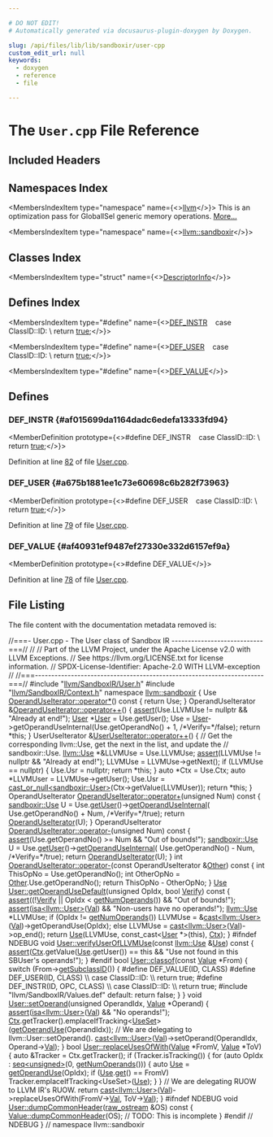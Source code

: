 ```yaml
---

# DO NOT EDIT!
# Automatically generated via docusaurus-plugin-doxygen by Doxygen.

slug: /api/files/lib/lib/sandboxir/user-cpp
custom_edit_url: null
keywords:
  - doxygen
  - reference
  - file

---
```





# The `User.cpp` File Reference

<DoxygenPage pluginConfig={pluginConfig}>



## Included Headers

<IncludesList>
<IncludesListItem
  filePath="llvm/IR/User.h"
  permalink="/docs/api/files/include/include/llvm/include/llvm/ir/user-h"
  isLocal="true" />
<IncludesListItem
  filePath="llvm/IR/Constant.h"
  permalink="/docs/api/files/include/include/llvm/include/llvm/ir/constant-h"
  isLocal="true" />
<IncludesListItem
  filePath="llvm/IR/GlobalValue.h"
  permalink="/docs/api/files/include/include/llvm/include/llvm/ir/globalvalue-h"
  isLocal="true" />
<IncludesListItem
  filePath="llvm/IR/IntrinsicInst.h"
  permalink="/docs/api/files/include/include/llvm/include/llvm/ir/intrinsicinst-h"
  isLocal="true" />
<IncludesListItem
  filePath="llvm/SandboxIR/User.h"
  permalink="/docs/api/files/include/include/llvm/include/llvm/sandboxir/user-h"
  isLocal="true" />
<IncludesListItem
  filePath="llvm/SandboxIR/Context.h"
  permalink="/docs/api/files/include/include/llvm/include/llvm/sandboxir/context-h"
  isLocal="true" />
<IncludesListItem
  filePath="llvm/SandboxIR/Values.def"
  permalink=""
  isLocal="true" />
</IncludesList>

## Namespaces Index

<MembersIndex>

<MembersIndexItem
  type="namespace"
  name={<><a href="/docs/api/namespaces/llvm">llvm</a></>}>
This is an optimization pass for GlobalISel generic memory operations. <a href="/docs/api/namespaces/llvm/#details">More...</a>
</MembersIndexItem>

<MembersIndexItem
  type="namespace"
  name={<><a href="/docs/api/namespaces/llvm/sandboxir">llvm::sandboxir</a></>}>
</MembersIndexItem>

</MembersIndex>

## Classes Index

<MembersIndex>

<MembersIndexItem
  type="struct"
  name={<><a href="/docs/api/structs/llvm/descriptorinfo">DescriptorInfo</a></>}>
</MembersIndexItem>

</MembersIndex>

## Defines Index

<MembersIndex>

<MembersIndexItem
  type="#define"
  name={<><a href="#af015699da1164dadc6edefa13333fd94">DEF&#95;INSTR</a>&nbsp;&nbsp;&nbsp;  case ClassID::ID:                                                            \\
    return <a href="/docs/api/files/lib/lib/analysis/basicaliasanalysis-cpp/#af6d5cafbdfc5313e65d990120021a3ec">true</a>;</>}>
</MembersIndexItem>

<MembersIndexItem
  type="#define"
  name={<><a href="#a675b1881ee1c73e60698c6b282f73963">DEF&#95;USER</a>&nbsp;&nbsp;&nbsp;  case ClassID::ID:                                                            \\
    return <a href="/docs/api/files/lib/lib/analysis/basicaliasanalysis-cpp/#af6d5cafbdfc5313e65d990120021a3ec">true</a>;</>}>
</MembersIndexItem>

<MembersIndexItem
  type="#define"
  name={<><a href="#af40931ef9487ef27330e332d6157ef9a">DEF&#95;VALUE</a></>}>
</MembersIndexItem>

</MembersIndex>


<SectionDefinition>

## Defines

### DEF&#95;INSTR {#af015699da1164dadc6edefa13333fd94}

<MemberDefinition
  prototype={<>#define DEF&#95;INSTR&nbsp;&nbsp;&nbsp;  case ClassID::ID:                                                            \\
    return <a href="/docs/api/files/lib/lib/analysis/basicaliasanalysis-cpp/#af6d5cafbdfc5313e65d990120021a3ec">true</a>;</>}>

Definition at line <a href="#l00082">82</a> of file <a href="/docs/api/files/lib/lib/sandboxir/user-cpp">User.cpp</a>.
</MemberDefinition>

### DEF&#95;USER {#a675b1881ee1c73e60698c6b282f73963}

<MemberDefinition
  prototype={<>#define DEF&#95;USER&nbsp;&nbsp;&nbsp;  case ClassID::ID:                                                            \\
    return <a href="/docs/api/files/lib/lib/analysis/basicaliasanalysis-cpp/#af6d5cafbdfc5313e65d990120021a3ec">true</a>;</>}>

Definition at line <a href="#l00079">79</a> of file <a href="/docs/api/files/lib/lib/sandboxir/user-cpp">User.cpp</a>.
</MemberDefinition>

### DEF&#95;VALUE {#af40931ef9487ef27330e332d6157ef9a}

<MemberDefinition
  prototype={<>#define DEF&#95;VALUE</>}>

Definition at line <a href="#l00078">78</a> of file <a href="/docs/api/files/lib/lib/sandboxir/user-cpp">User.cpp</a>.
</MemberDefinition>

</SectionDefinition>

## File Listing

The file content with the documentation metadata removed is:

<ProgramListing>

<Link id="l00001" /><CodeLine lineNumber="1"><span class="doxyHighlightComment">//===- User.cpp - The User class of Sandbox IR ----------------------------===//</span></CodeLine>
<Link id="l00002" /><CodeLine lineNumber="2"><span class="doxyHighlightComment">//</span></CodeLine>
<Link id="l00003" /><CodeLine lineNumber="3"><span class="doxyHighlightComment">// Part of the LLVM Project, under the Apache License v2.0 with LLVM Exceptions.</span></CodeLine>
<Link id="l00004" /><CodeLine lineNumber="4"><span class="doxyHighlightComment">// See https://llvm.org/LICENSE.txt for license information.</span></CodeLine>
<Link id="l00005" /><CodeLine lineNumber="5"><span class="doxyHighlightComment">// SPDX-License-Identifier: Apache-2.0 WITH LLVM-exception</span></CodeLine>
<Link id="l00006" /><CodeLine lineNumber="6"><span class="doxyHighlightComment">//</span></CodeLine>
<Link id="l00007" /><CodeLine lineNumber="7"><span class="doxyHighlightComment">//===----------------------------------------------------------------------===//</span></CodeLine>
<Link id="l00008" /><CodeLine lineNumber="8"></CodeLine>
<Link id="l00009" /><CodeLine lineNumber="9"><span class="doxyHighlightPreprocessor">#include &quot;<a href="/docs/api/files/include/include/llvm/include/llvm/sandboxir/user-h">llvm/SandboxIR/User.h</a>&quot;</span></CodeLine>
<Link id="l00010" /><CodeLine lineNumber="10"><span class="doxyHighlightPreprocessor">#include &quot;<a href="/docs/api/files/include/include/llvm/include/llvm/sandboxir/context-h">llvm/SandboxIR/Context.h</a>&quot;</span></CodeLine>
<Link id="l00011" /><CodeLine lineNumber="11"></CodeLine>
<Link id="l00012" /><CodeLine lineNumber="12"><span class="doxyHighlightKeyword">namespace </span><span class="doxyHighlight"><a href="/docs/api/namespaces/llvm/sandboxir">llvm::sandboxir</a> &#123;</span></CodeLine>
<Link id="l00013" /><CodeLine lineNumber="13"></CodeLine>
<Link id="l00014" /><CodeLine lineNumber="14" lineLink="/docs/api/classes/llvm/sandboxir/operanduseiterator/#ac31cc9d7dff02755f002f2ca5d891e47"><span class="doxyHighlight">Use <a href="/docs/api/classes/llvm/sandboxir/operanduseiterator/#ac31cc9d7dff02755f002f2ca5d891e47">OperandUseIterator::operator&#42;</a>()</span><span class="doxyHighlightKeyword"> const </span><span class="doxyHighlight">&#123; </span><span class="doxyHighlightKeywordFlow">return</span><span class="doxyHighlight"> Use; &#125;</span></CodeLine>
<Link id="l00015" /><CodeLine lineNumber="15"></CodeLine>
<Link id="l00016" /><CodeLine lineNumber="16" lineLink="/docs/api/classes/llvm/sandboxir/operanduseiterator/#ac7f1005cdf568eb11771fdf61067a462"><span class="doxyHighlight">OperandUseIterator &amp;<a href="/docs/api/classes/llvm/sandboxir/operanduseiterator/#ac7f1005cdf568eb11771fdf61067a462">OperandUseIterator::operator++</a>() &#123;</span></CodeLine>
<Link id="l00017" /><CodeLine lineNumber="17"><span class="doxyHighlight">  <a href="/docs/api/files/lib/lib/target/lib/target/amdgpu/silowercontrolflow-cpp/#a4868c5d81c5ccc98c47aeab6244346a0">assert</a>(Use.LLVMUse != </span><span class="doxyHighlightKeyword">nullptr</span><span class="doxyHighlight"> &amp;&amp; </span><span class="doxyHighlightStringLiteral">&quot;Already at end!&quot;</span><span class="doxyHighlight">);</span></CodeLine>
<Link id="l00018" /><CodeLine lineNumber="18"><span class="doxyHighlight">  <a href="/docs/api/classes/llvm/sandboxir/operanduseiterator/#a38c437d9dcaefebe4efaf0edf00c45de">User</a> &#42;<a href="/docs/api/classes/llvm/sandboxir/operanduseiterator/#a38c437d9dcaefebe4efaf0edf00c45de">User</a> = Use.getUser();</span></CodeLine>
<Link id="l00019" /><CodeLine lineNumber="19"><span class="doxyHighlight">  Use = <a href="/docs/api/classes/llvm/sandboxir/operanduseiterator/#a38c437d9dcaefebe4efaf0edf00c45de">User</a>-&gt;getOperandUseInternal(Use.getOperandNo() + 1, </span><span class="doxyHighlightComment">/&#42;Verify=&#42;/</span><span class="doxyHighlightKeyword">false</span><span class="doxyHighlight">);</span></CodeLine>
<Link id="l00020" /><CodeLine lineNumber="20"><span class="doxyHighlight">  </span><span class="doxyHighlightKeywordFlow">return</span><span class="doxyHighlight"> &#42;</span><span class="doxyHighlightKeyword">this</span><span class="doxyHighlight">;</span></CodeLine>
<Link id="l00021" /><CodeLine lineNumber="21" lineLink="/docs/api/classes/llvm/user/#a1600c7959045cb6b6a5f5a1d427ec67e"><span class="doxyHighlight">&#125;</span></CodeLine>
<Link id="l00022" /><CodeLine lineNumber="22"></CodeLine>
<Link id="l00023" /><CodeLine lineNumber="23" lineLink="/docs/api/classes/llvm/sandboxir/useruseiterator/#a953437543506117978b2e8652fdd0370"><span class="doxyHighlight">UserUseIterator &amp;<a href="/docs/api/classes/llvm/sandboxir/useruseiterator/#a953437543506117978b2e8652fdd0370">UserUseIterator::operator++</a>() &#123;</span></CodeLine>
<Link id="l00024" /><CodeLine lineNumber="24"><span class="doxyHighlight">  </span><span class="doxyHighlightComment">// Get the corresponding llvm::Use, get the next in the list, and update the</span></CodeLine>
<Link id="l00025" /><CodeLine lineNumber="25"><span class="doxyHighlight">  </span><span class="doxyHighlightComment">// sandboxir::Use.</span></CodeLine>
<Link id="l00026" /><CodeLine lineNumber="26"><span class="doxyHighlight">  <a href="/docs/api/classes/llvm/use">llvm::Use</a> &#42;&amp;LLVMUse = Use.LLVMUse;</span></CodeLine>
<Link id="l00027" /><CodeLine lineNumber="27"><span class="doxyHighlight">  <a href="/docs/api/files/lib/lib/target/lib/target/amdgpu/silowercontrolflow-cpp/#a4868c5d81c5ccc98c47aeab6244346a0">assert</a>(LLVMUse != </span><span class="doxyHighlightKeyword">nullptr</span><span class="doxyHighlight"> &amp;&amp; </span><span class="doxyHighlightStringLiteral">&quot;Already at end!&quot;</span><span class="doxyHighlight">);</span></CodeLine>
<Link id="l00028" /><CodeLine lineNumber="28"><span class="doxyHighlight">  LLVMUse = LLVMUse-&gt;getNext();</span></CodeLine>
<Link id="l00029" /><CodeLine lineNumber="29"><span class="doxyHighlight">  </span><span class="doxyHighlightKeywordFlow">if</span><span class="doxyHighlight"> (LLVMUse == </span><span class="doxyHighlightKeyword">nullptr</span><span class="doxyHighlight">) &#123;</span></CodeLine>
<Link id="l00030" /><CodeLine lineNumber="30"><span class="doxyHighlight">    Use.Usr = </span><span class="doxyHighlightKeyword">nullptr</span><span class="doxyHighlight">;</span></CodeLine>
<Link id="l00031" /><CodeLine lineNumber="31"><span class="doxyHighlight">    </span><span class="doxyHighlightKeywordFlow">return</span><span class="doxyHighlight"> &#42;</span><span class="doxyHighlightKeyword">this</span><span class="doxyHighlight">;</span></CodeLine>
<Link id="l00032" /><CodeLine lineNumber="32"><span class="doxyHighlight">  &#125;</span></CodeLine>
<Link id="l00033" /><CodeLine lineNumber="33"><span class="doxyHighlight">  </span><span class="doxyHighlightKeyword">auto</span><span class="doxyHighlight"> &#42;Ctx = Use.Ctx;</span></CodeLine>
<Link id="l00034" /><CodeLine lineNumber="34"><span class="doxyHighlight">  </span><span class="doxyHighlightKeyword">auto</span><span class="doxyHighlight"> &#42;LLVMUser = LLVMUse-&gt;getUser();</span></CodeLine>
<Link id="l00035" /><CodeLine lineNumber="35"><span class="doxyHighlight">  Use.Usr = <a href="/docs/api/namespaces/llvm/#a3e627c32543ca70720c4270a8b11da3f">cast&#95;or&#95;null&lt;sandboxir::User&gt;</a>(Ctx-&gt;getValue(LLVMUser));</span></CodeLine>
<Link id="l00036" /><CodeLine lineNumber="36"><span class="doxyHighlight">  </span><span class="doxyHighlightKeywordFlow">return</span><span class="doxyHighlight"> &#42;</span><span class="doxyHighlightKeyword">this</span><span class="doxyHighlight">;</span></CodeLine>
<Link id="l00037" /><CodeLine lineNumber="37"><span class="doxyHighlight">&#125;</span></CodeLine>
<Link id="l00038" /><CodeLine lineNumber="38"></CodeLine>
<Link id="l00039" /><CodeLine lineNumber="39" lineLink="/docs/api/classes/llvm/sandboxir/operanduseiterator/#ae20a68943264151156296ee8f5a2d25d"><span class="doxyHighlight">OperandUseIterator <a href="/docs/api/classes/llvm/sandboxir/operanduseiterator/#ae20a68943264151156296ee8f5a2d25d">OperandUseIterator::operator+</a>(</span><span class="doxyHighlightKeywordType">unsigned</span><span class="doxyHighlight"> Num)</span><span class="doxyHighlightKeyword"> const </span><span class="doxyHighlight">&#123;</span></CodeLine>
<Link id="l00040" /><CodeLine lineNumber="40"><span class="doxyHighlight">  <a href="/docs/api/classes/llvm/sandboxir/use">sandboxir::Use</a> U = Use.<a href="/docs/api/classes/llvm/sandboxir/use/#acb55c8416317d0cbdf6097fe4e380823">getUser</a>()-&gt;<a href="/docs/api/classes/llvm/sandboxir/user/#aa469c4f23b78900ac9135b3417819f31">getOperandUseInternal</a>(</span></CodeLine>
<Link id="l00041" /><CodeLine lineNumber="41"><span class="doxyHighlight">      Use.getOperandNo() + Num, </span><span class="doxyHighlightComment">/&#42;Verify=&#42;/</span><span class="doxyHighlightKeyword">true</span><span class="doxyHighlight">);</span></CodeLine>
<Link id="l00042" /><CodeLine lineNumber="42"><span class="doxyHighlight">  </span><span class="doxyHighlightKeywordFlow">return</span><span class="doxyHighlight"> <a href="/docs/api/classes/llvm/sandboxir/operanduseiterator/#a099eea2d0ce1dcf671db77ef9fa6ef3c">OperandUseIterator</a>(U);</span></CodeLine>
<Link id="l00043" /><CodeLine lineNumber="43"><span class="doxyHighlight">&#125;</span></CodeLine>
<Link id="l00044" /><CodeLine lineNumber="44"></CodeLine>
<Link id="l00045" /><CodeLine lineNumber="45" lineLink="/docs/api/classes/llvm/sandboxir/operanduseiterator/#aa46d6a2faaa49dfea1ee6de34cd7b77f"><span class="doxyHighlight">OperandUseIterator <a href="/docs/api/classes/llvm/sandboxir/operanduseiterator/#aa46d6a2faaa49dfea1ee6de34cd7b77f">OperandUseIterator::operator-</a>(</span><span class="doxyHighlightKeywordType">unsigned</span><span class="doxyHighlight"> Num)</span><span class="doxyHighlightKeyword"> const </span><span class="doxyHighlight">&#123;</span></CodeLine>
<Link id="l00046" /><CodeLine lineNumber="46"><span class="doxyHighlight">  <a href="/docs/api/files/lib/lib/target/lib/target/amdgpu/silowercontrolflow-cpp/#a4868c5d81c5ccc98c47aeab6244346a0">assert</a>(Use.getOperandNo() &gt;= Num &amp;&amp; </span><span class="doxyHighlightStringLiteral">&quot;Out of bounds!&quot;</span><span class="doxyHighlight">);</span></CodeLine>
<Link id="l00047" /><CodeLine lineNumber="47"><span class="doxyHighlight">  <a href="/docs/api/classes/llvm/sandboxir/use">sandboxir::Use</a> U = Use.<a href="/docs/api/classes/llvm/sandboxir/use/#acb55c8416317d0cbdf6097fe4e380823">getUser</a>()-&gt;<a href="/docs/api/classes/llvm/sandboxir/user/#aa469c4f23b78900ac9135b3417819f31">getOperandUseInternal</a>(</span></CodeLine>
<Link id="l00048" /><CodeLine lineNumber="48"><span class="doxyHighlight">      Use.getOperandNo() - Num, </span><span class="doxyHighlightComment">/&#42;Verify=&#42;/</span><span class="doxyHighlightKeyword">true</span><span class="doxyHighlight">);</span></CodeLine>
<Link id="l00049" /><CodeLine lineNumber="49"><span class="doxyHighlight">  </span><span class="doxyHighlightKeywordFlow">return</span><span class="doxyHighlight"> <a href="/docs/api/classes/llvm/sandboxir/operanduseiterator/#a099eea2d0ce1dcf671db77ef9fa6ef3c">OperandUseIterator</a>(U);</span></CodeLine>
<Link id="l00050" /><CodeLine lineNumber="50" lineLink="/docs/api/classes/llvm/user/#a1f1febd65726339f65bf604c66f908c0"><span class="doxyHighlight">&#125;</span></CodeLine>
<Link id="l00051" /><CodeLine lineNumber="51"></CodeLine>
<Link id="l00052" /><CodeLine lineNumber="52" lineLink="/docs/api/classes/llvm/sandboxir/operanduseiterator/#a84a60ac20da6d64ebeddba961b75ffce"><span class="doxyHighlightKeywordType">int</span><span class="doxyHighlight"> <a href="/docs/api/classes/llvm/sandboxir/operanduseiterator/#aa46d6a2faaa49dfea1ee6de34cd7b77f">OperandUseIterator::operator-</a>(</span><span class="doxyHighlightKeyword">const</span><span class="doxyHighlight"> OperandUseIterator &amp;<a href="/docs/api/namespaces/llvm/#a9eb4f5b98b70ee4fab9614ed58282c1fa6311ae17c1ee52b36e68aaf4ad066387">Other</a>)</span><span class="doxyHighlightKeyword"> const </span><span class="doxyHighlight">&#123;</span></CodeLine>
<Link id="l00053" /><CodeLine lineNumber="53"><span class="doxyHighlight">  </span><span class="doxyHighlightKeywordType">int</span><span class="doxyHighlight"> ThisOpNo = Use.getOperandNo();</span></CodeLine>
<Link id="l00054" /><CodeLine lineNumber="54"><span class="doxyHighlight">  </span><span class="doxyHighlightKeywordType">int</span><span class="doxyHighlight"> OtherOpNo = <a href="/docs/api/namespaces/llvm/#a9eb4f5b98b70ee4fab9614ed58282c1fa6311ae17c1ee52b36e68aaf4ad066387">Other</a>.Use.getOperandNo();</span></CodeLine>
<Link id="l00055" /><CodeLine lineNumber="55"><span class="doxyHighlight">  </span><span class="doxyHighlightKeywordFlow">return</span><span class="doxyHighlight"> ThisOpNo - OtherOpNo;</span></CodeLine>
<Link id="l00056" /><CodeLine lineNumber="56"><span class="doxyHighlight">&#125;</span></CodeLine>
<Link id="l00057" /><CodeLine lineNumber="57"></CodeLine>
<Link id="l00058" /><CodeLine lineNumber="58" lineLink="/docs/api/classes/llvm/sandboxir/user/#a8014de6610ee432b675e3819e011acb2"><span class="doxyHighlight"><a href="/docs/api/classes/llvm/sandboxir/value/#a7b479862be57f4448b155a225b5972ac">Use</a> <a href="/docs/api/classes/llvm/sandboxir/user/#a8014de6610ee432b675e3819e011acb2">User::getOperandUseDefault</a>(</span><span class="doxyHighlightKeywordType">unsigned</span><span class="doxyHighlight"> OpIdx, </span><span class="doxyHighlightKeywordType">bool</span><span class="doxyHighlight"> <a href="/docs/api/files/lib/lib/target/lib/target/powerpc/ppcctrloopsverify-cpp/#a345bd69760b9ee32b3f49d4fc04120fb">Verify</a>)</span><span class="doxyHighlightKeyword"> const </span><span class="doxyHighlight">&#123;</span></CodeLine>
<Link id="l00059" /><CodeLine lineNumber="59"><span class="doxyHighlight">  <a href="/docs/api/files/lib/lib/target/lib/target/amdgpu/silowercontrolflow-cpp/#a4868c5d81c5ccc98c47aeab6244346a0">assert</a>((!<a href="/docs/api/files/lib/lib/target/lib/target/powerpc/ppcctrloopsverify-cpp/#a345bd69760b9ee32b3f49d4fc04120fb">Verify</a> || OpIdx &lt; <a href="/docs/api/classes/llvm/sandboxir/user/#ac600a3ffce54e05ca28e586af7a04831">getNumOperands</a>()) &amp;&amp; </span><span class="doxyHighlightStringLiteral">&quot;Out of bounds!&quot;</span><span class="doxyHighlight">);</span></CodeLine>
<Link id="l00060" /><CodeLine lineNumber="60"><span class="doxyHighlight">  <a href="/docs/api/files/lib/lib/target/lib/target/amdgpu/silowercontrolflow-cpp/#a4868c5d81c5ccc98c47aeab6244346a0">assert</a>(<a href="/docs/api/namespaces/llvm/#a92ca992e52dddc420f4b069cae06dfbe">isa&lt;llvm::User&gt;</a>(<a href="/docs/api/classes/llvm/sandboxir/value/#a0c4530f3c64d8c2eafac20fb87105d8a">Val</a>) &amp;&amp; </span><span class="doxyHighlightStringLiteral">&quot;Non-users have no operands!&quot;</span><span class="doxyHighlight">);</span></CodeLine>
<Link id="l00061" /><CodeLine lineNumber="61"><span class="doxyHighlight">  <a href="/docs/api/classes/llvm/use">llvm::Use</a> &#42;LLVMUse;</span></CodeLine>
<Link id="l00062" /><CodeLine lineNumber="62"><span class="doxyHighlight">  </span><span class="doxyHighlightKeywordFlow">if</span><span class="doxyHighlight"> (OpIdx != <a href="/docs/api/classes/llvm/sandboxir/user/#ac600a3ffce54e05ca28e586af7a04831">getNumOperands</a>())</span></CodeLine>
<Link id="l00063" /><CodeLine lineNumber="63"><span class="doxyHighlight">    LLVMUse = &amp;<a href="/docs/api/namespaces/llvm/#ac4fc845f5ed92de63cd4474f128f5fc5">cast&lt;llvm::User&gt;</a>(<a href="/docs/api/classes/llvm/sandboxir/value/#a0c4530f3c64d8c2eafac20fb87105d8a">Val</a>)-&gt;getOperandUse(OpIdx);</span></CodeLine>
<Link id="l00064" /><CodeLine lineNumber="64"><span class="doxyHighlight">  </span><span class="doxyHighlightKeywordFlow">else</span></CodeLine>
<Link id="l00065" /><CodeLine lineNumber="65"><span class="doxyHighlight">    LLVMUse = <a href="/docs/api/namespaces/llvm/#ac4fc845f5ed92de63cd4474f128f5fc5">cast&lt;llvm::User&gt;</a>(<a href="/docs/api/classes/llvm/sandboxir/value/#a0c4530f3c64d8c2eafac20fb87105d8a">Val</a>)-&gt;op&#95;end();</span></CodeLine>
<Link id="l00066" /><CodeLine lineNumber="66"><span class="doxyHighlight">  </span><span class="doxyHighlightKeywordFlow">return</span><span class="doxyHighlight"> <a href="/docs/api/classes/llvm/sandboxir/value/#a7b479862be57f4448b155a225b5972ac">Use</a>(LLVMUse, </span><span class="doxyHighlightKeyword">const&#95;cast&lt;</span><span class="doxyHighlight"><a href="/docs/api/classes/llvm/sandboxir/user/#aed798e20a38c7c32351becc11f61f755">User</a> &#42;</span><span class="doxyHighlightKeyword">&gt;</span><span class="doxyHighlight">(</span><span class="doxyHighlightKeyword">this</span><span class="doxyHighlight">), <a href="/docs/api/classes/llvm/sandboxir/value/#a4705ee51ec0da1ba978f2353d2c47f27">Ctx</a>);</span></CodeLine>
<Link id="l00067" /><CodeLine lineNumber="67" lineLink="/docs/api/classes/llvm/user/#af834e5d5dd096241c0bcc01c5a9c0902"><span class="doxyHighlight">&#125;</span></CodeLine>
<Link id="l00068" /><CodeLine lineNumber="68"></CodeLine>
<Link id="l00069" /><CodeLine lineNumber="69"><span class="doxyHighlightPreprocessor">#ifndef NDEBUG</span></CodeLine>
<Link id="l00070" /><CodeLine lineNumber="70" lineLink="/docs/api/classes/llvm/sandboxir/user/#a29a530f0bf7efe84cbba172fac79970d"><span class="doxyHighlightKeywordType">void</span><span class="doxyHighlight"> <a href="/docs/api/classes/llvm/sandboxir/user/#a29a530f0bf7efe84cbba172fac79970d">User::verifyUserOfLLVMUse</a>(</span><span class="doxyHighlightKeyword">const</span><span class="doxyHighlight"> <a href="/docs/api/classes/llvm/use">llvm::Use</a> &amp;<a href="/docs/api/classes/llvm/sandboxir/value/#a7b479862be57f4448b155a225b5972ac">Use</a>)</span><span class="doxyHighlightKeyword"> const </span><span class="doxyHighlight">&#123;</span></CodeLine>
<Link id="l00071" /><CodeLine lineNumber="71"><span class="doxyHighlight">  <a href="/docs/api/files/lib/lib/target/lib/target/amdgpu/silowercontrolflow-cpp/#a4868c5d81c5ccc98c47aeab6244346a0">assert</a>(<a href="/docs/api/classes/llvm/sandboxir/value/#a4705ee51ec0da1ba978f2353d2c47f27">Ctx</a>.getValue(<a href="/docs/api/classes/llvm/sandboxir/value/#a7b479862be57f4448b155a225b5972ac">Use</a>.getUser()) == </span><span class="doxyHighlightKeyword">this</span><span class="doxyHighlight"> &amp;&amp;</span></CodeLine>
<Link id="l00072" /><CodeLine lineNumber="72"><span class="doxyHighlight">         </span><span class="doxyHighlightStringLiteral">&quot;Use not found in this SBUser&#39;s operands!&quot;</span><span class="doxyHighlight">);</span></CodeLine>
<Link id="l00073" /><CodeLine lineNumber="73"><span class="doxyHighlight">&#125;</span></CodeLine>
<Link id="l00074" /><CodeLine lineNumber="74"><span class="doxyHighlightPreprocessor">#endif</span></CodeLine>
<Link id="l00075" /><CodeLine lineNumber="75"></CodeLine>
<Link id="l00076" /><CodeLine lineNumber="76" lineLink="/docs/api/classes/llvm/sandboxir/user/#a980a2cfe3503510dad80d58a1bf46367"><span class="doxyHighlightKeywordType">bool</span><span class="doxyHighlight"> <a href="/docs/api/classes/llvm/sandboxir/user/#a980a2cfe3503510dad80d58a1bf46367">User::classof</a>(</span><span class="doxyHighlightKeyword">const</span><span class="doxyHighlight"> <a href="/docs/api/classes/llvm/sandboxir/value/#a73b563c1c2654e2f9b3756f38e276284">Value</a> &#42;From) &#123;</span></CodeLine>
<Link id="l00077" /><CodeLine lineNumber="77"><span class="doxyHighlight">  </span><span class="doxyHighlightKeywordFlow">switch</span><span class="doxyHighlight"> (From-&gt;<a href="/docs/api/classes/llvm/sandboxir/value/#a27b9af008c6420f3340805e50297f9fb">getSubclassID</a>()) &#123;</span></CodeLine>
<Link id="l00078" /><CodeLine lineNumber="78"><span class="doxyHighlightPreprocessor">#define DEF&#95;VALUE(ID, CLASS)</span></CodeLine>
<Link id="l00079" /><CodeLine lineNumber="79"><span class="doxyHighlightPreprocessor">#define DEF&#95;USER(ID, CLASS)                                                    \\</span></CodeLine>
<Link id="l00080" /><CodeLine lineNumber="80"><span class="doxyHighlightPreprocessor">  case ClassID::ID:                                                            \\</span></CodeLine>
<Link id="l00081" /><CodeLine lineNumber="81"><span class="doxyHighlightPreprocessor">    return true;</span></CodeLine>
<Link id="l00082" /><CodeLine lineNumber="82"><span class="doxyHighlightPreprocessor">#define DEF&#95;INSTR(ID, OPC, CLASS)                                              \\</span></CodeLine>
<Link id="l00083" /><CodeLine lineNumber="83"><span class="doxyHighlightPreprocessor">  case ClassID::ID:                                                            \\</span></CodeLine>
<Link id="l00084" /><CodeLine lineNumber="84"><span class="doxyHighlightPreprocessor">    return true;</span></CodeLine>
<Link id="l00085" /><CodeLine lineNumber="85"><span class="doxyHighlightPreprocessor">#include &quot;llvm/SandboxIR/Values.def&quot;</span></CodeLine>
<Link id="l00086" /><CodeLine lineNumber="86"><span class="doxyHighlight">  </span><span class="doxyHighlightKeywordFlow">default</span><span class="doxyHighlight">:</span></CodeLine>
<Link id="l00087" /><CodeLine lineNumber="87"><span class="doxyHighlight">    </span><span class="doxyHighlightKeywordFlow">return</span><span class="doxyHighlight"> </span><span class="doxyHighlightKeyword">false</span><span class="doxyHighlight">;</span></CodeLine>
<Link id="l00088" /><CodeLine lineNumber="88"><span class="doxyHighlight">  &#125;</span></CodeLine>
<Link id="l00089" /><CodeLine lineNumber="89"><span class="doxyHighlight">&#125;</span></CodeLine>
<Link id="l00090" /><CodeLine lineNumber="90"></CodeLine>
<Link id="l00091" /><CodeLine lineNumber="91" lineLink="/docs/api/classes/llvm/sandboxir/user/#a54abb07f9d20e6d5344ce647621f85a8"><span class="doxyHighlightKeywordType">void</span><span class="doxyHighlight"> <a href="/docs/api/classes/llvm/sandboxir/user/#a54abb07f9d20e6d5344ce647621f85a8">User::setOperand</a>(</span><span class="doxyHighlightKeywordType">unsigned</span><span class="doxyHighlight"> OperandIdx, <a href="/docs/api/classes/llvm/sandboxir/value/#a73b563c1c2654e2f9b3756f38e276284">Value</a> &#42;Operand) &#123;</span></CodeLine>
<Link id="l00092" /><CodeLine lineNumber="92"><span class="doxyHighlight">  <a href="/docs/api/files/lib/lib/target/lib/target/amdgpu/silowercontrolflow-cpp/#a4868c5d81c5ccc98c47aeab6244346a0">assert</a>(<a href="/docs/api/namespaces/llvm/#a92ca992e52dddc420f4b069cae06dfbe">isa&lt;llvm::User&gt;</a>(<a href="/docs/api/classes/llvm/sandboxir/value/#a0c4530f3c64d8c2eafac20fb87105d8a">Val</a>) &amp;&amp; </span><span class="doxyHighlightStringLiteral">&quot;No operands!&quot;</span><span class="doxyHighlight">);</span></CodeLine>
<Link id="l00093" /><CodeLine lineNumber="93"><span class="doxyHighlight">  <a href="/docs/api/classes/llvm/sandboxir/value/#a4705ee51ec0da1ba978f2353d2c47f27">Ctx</a>.getTracker().emplaceIfTracking&lt;<a href="/docs/api/classes/llvm/sandboxir/useset">UseSet</a>&gt;(<a href="/docs/api/classes/llvm/sandboxir/user/#acb9166dd8e540f8c9e6efad7e9cccba0">getOperandUse</a>(OperandIdx));</span></CodeLine>
<Link id="l00094" /><CodeLine lineNumber="94"><span class="doxyHighlight">  </span><span class="doxyHighlightComment">// We are delegating to llvm::User::setOperand().</span></CodeLine>
<Link id="l00095" /><CodeLine lineNumber="95" lineLink="/docs/api/structs/llvm/descriptorinfo"><span class="doxyHighlight">  <a href="/docs/api/namespaces/llvm/#ac4fc845f5ed92de63cd4474f128f5fc5">cast&lt;llvm::User&gt;</a>(<a href="/docs/api/classes/llvm/sandboxir/value/#a0c4530f3c64d8c2eafac20fb87105d8a">Val</a>)-&gt;setOperand(OperandIdx, Operand-&gt;<a href="/docs/api/classes/llvm/sandboxir/value/#a0c4530f3c64d8c2eafac20fb87105d8a">Val</a>);</span></CodeLine>
<Link id="l00096" /><CodeLine lineNumber="96" lineLink="/docs/api/structs/llvm/descriptorinfo/#a87112c664e8508aa7fca39c810cd4229"><span class="doxyHighlight">&#125;</span></CodeLine>
<Link id="l00097" /><CodeLine lineNumber="97"></CodeLine>
<Link id="l00098" /><CodeLine lineNumber="98" lineLink="/docs/api/classes/llvm/sandboxir/user/#a7a710a597d6f0560bb7e05ea54512520"><span class="doxyHighlightKeywordType">bool</span><span class="doxyHighlight"> <a href="/docs/api/classes/llvm/sandboxir/user/#a7a710a597d6f0560bb7e05ea54512520">User::replaceUsesOfWith</a>(<a href="/docs/api/classes/llvm/sandboxir/value/#a73b563c1c2654e2f9b3756f38e276284">Value</a> &#42;FromV, <a href="/docs/api/classes/llvm/sandboxir/value/#a73b563c1c2654e2f9b3756f38e276284">Value</a> &#42;ToV) &#123;</span></CodeLine>
<Link id="l00099" /><CodeLine lineNumber="99" lineLink="/docs/api/classes/llvm/user/#a0d4a83cd78f12aa1ab452c4d94b9cb7b"><span class="doxyHighlight">  </span><span class="doxyHighlightKeyword">auto</span><span class="doxyHighlight"> &amp;Tracker = Ctx.getTracker();</span></CodeLine>
<Link id="l00100" /><CodeLine lineNumber="100"><span class="doxyHighlight">  </span><span class="doxyHighlightKeywordFlow">if</span><span class="doxyHighlight"> (Tracker.isTracking()) &#123;</span></CodeLine>
<Link id="l00101" /><CodeLine lineNumber="101"><span class="doxyHighlight">    </span><span class="doxyHighlightKeywordFlow">for</span><span class="doxyHighlight"> (</span><span class="doxyHighlightKeyword">auto</span><span class="doxyHighlight"> OpIdx : <a href="/docs/api/namespaces/llvm/#adc4eb8be6f7a12ede962987fb9cabb47">seq&lt;unsigned&gt;</a>(0, <a href="/docs/api/classes/llvm/sandboxir/user/#ac600a3ffce54e05ca28e586af7a04831">getNumOperands</a>())) &#123;</span></CodeLine>
<Link id="l00102" /><CodeLine lineNumber="102"><span class="doxyHighlight">      </span><span class="doxyHighlightKeyword">auto</span><span class="doxyHighlight"> <a href="/docs/api/classes/llvm/use">Use</a> = <a href="/docs/api/classes/llvm/sandboxir/user/#acb9166dd8e540f8c9e6efad7e9cccba0">getOperandUse</a>(OpIdx);</span></CodeLine>
<Link id="l00103" /><CodeLine lineNumber="103"><span class="doxyHighlight">      </span><span class="doxyHighlightKeywordFlow">if</span><span class="doxyHighlight"> (<a href="/docs/api/classes/llvm/use">Use</a>.<a href="/docs/api/classes/llvm/use/#ad77c21b5dd2c8765f87e3fb054d68def">get</a>() == FromV)</span></CodeLine>
<Link id="l00104" /><CodeLine lineNumber="104" lineLink="/docs/api/classes/llvm/user/#a068b54eba6b02473bb14f3b13b85d086"><span class="doxyHighlight">        Tracker.emplaceIfTracking&lt;UseSet&gt;(<a href="/docs/api/classes/llvm/use">Use</a>);</span></CodeLine>
<Link id="l00105" /><CodeLine lineNumber="105"><span class="doxyHighlight">    &#125;</span></CodeLine>
<Link id="l00106" /><CodeLine lineNumber="106"><span class="doxyHighlight">  &#125;</span></CodeLine>
<Link id="l00107" /><CodeLine lineNumber="107"><span class="doxyHighlight">  </span><span class="doxyHighlightComment">// We are delegating RUOW to LLVM IR&#39;s RUOW.</span></CodeLine>
<Link id="l00108" /><CodeLine lineNumber="108"><span class="doxyHighlight">  </span><span class="doxyHighlightKeywordFlow">return</span><span class="doxyHighlight"> <a href="/docs/api/namespaces/llvm/#ac4fc845f5ed92de63cd4474f128f5fc5">cast&lt;llvm::User&gt;</a>(<a href="/docs/api/classes/llvm/sandboxir/value/#a0c4530f3c64d8c2eafac20fb87105d8a">Val</a>)-&gt;replaceUsesOfWith(FromV-&gt;<a href="/docs/api/classes/llvm/sandboxir/value/#a0c4530f3c64d8c2eafac20fb87105d8a">Val</a>, ToV-&gt;<a href="/docs/api/classes/llvm/sandboxir/value/#a0c4530f3c64d8c2eafac20fb87105d8a">Val</a>);</span></CodeLine>
<Link id="l00109" /><CodeLine lineNumber="109"><span class="doxyHighlight">&#125;</span></CodeLine>
<Link id="l00110" /><CodeLine lineNumber="110"></CodeLine>
<Link id="l00111" /><CodeLine lineNumber="111"><span class="doxyHighlightPreprocessor">#ifndef NDEBUG</span></CodeLine>
<Link id="l00112" /><CodeLine lineNumber="112" lineLink="/docs/api/classes/llvm/sandboxir/user/#aa54928bdcbec1bc934abc9dc7e72445e"><span class="doxyHighlightKeywordType">void</span><span class="doxyHighlight"> <a href="/docs/api/classes/llvm/sandboxir/user/#aa54928bdcbec1bc934abc9dc7e72445e">User::dumpCommonHeader</a>(<a href="/docs/api/classes/llvm/raw-ostream">raw&#95;ostream</a> &amp;OS)</span><span class="doxyHighlightKeyword"> const </span><span class="doxyHighlight">&#123;</span></CodeLine>
<Link id="l00113" /><CodeLine lineNumber="113"><span class="doxyHighlight">  <a href="/docs/api/classes/llvm/sandboxir/value/#a1565aa2d231b44e393af53deb7de04c2">Value::dumpCommonHeader</a>(OS);</span></CodeLine>
<Link id="l00114" /><CodeLine lineNumber="114"><span class="doxyHighlight">  </span><span class="doxyHighlightComment">// TODO: This is incomplete</span></CodeLine>
<Link id="l00115" /><CodeLine lineNumber="115" lineLink="/docs/api/classes/llvm/user/#af6a49991304b167c94f4a9756d3fd48f"><span class="doxyHighlight">&#125;</span></CodeLine>
<Link id="l00116" /><CodeLine lineNumber="116"><span class="doxyHighlightPreprocessor">#endif </span><span class="doxyHighlightComment">// NDEBUG</span></CodeLine>
<Link id="l00117" /><CodeLine lineNumber="117"></CodeLine>
<Link id="l00118" /><CodeLine lineNumber="118"><span class="doxyHighlight">&#125; </span><span class="doxyHighlightComment">// namespace llvm::sandboxir</span></CodeLine>

</ProgramListing>


</DoxygenPage>
